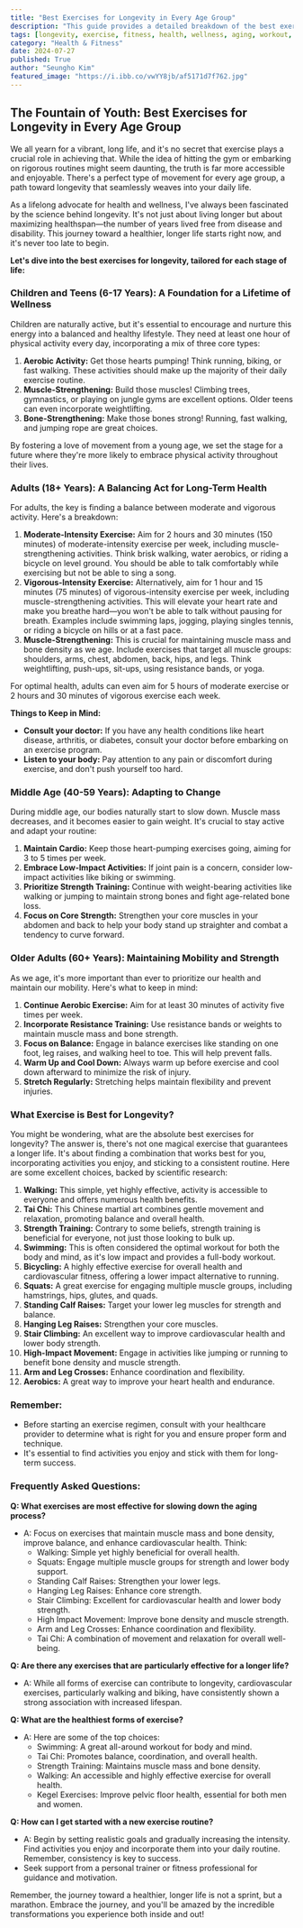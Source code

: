 ```yaml
---
title: "Best Exercises for Longevity in Every Age Group"
description: "This guide provides a detailed breakdown of the best exercises for longevity, tailored to different age groups. Learn about recommended activities for children, adults, middle-aged individuals, and seniors, along with tips for incorporating exercise into your daily life."
tags: [longevity, exercise, fitness, health, wellness, aging, workout, cardio, strength training, muscle building, bone health, balance, flexibility, children, teens, adults, middle age, seniors, older adults, walking, tai chi, swimming, biking, squats, calf raises, stair climbing, high impact movement, arm and leg crosses, aerobics]
category: "Health & Fitness"
date: 2024-07-27
published: True
author: "Seungho Kim"
featured_image: "https://i.ibb.co/vwYY8jb/af5171d7f762.jpg"
---
```


## The Fountain of Youth: Best Exercises for Longevity in Every Age Group

We all yearn for a vibrant, long life, and it's no secret that exercise plays a crucial role in achieving that. While the idea of hitting the gym or embarking on rigorous routines might seem daunting, the truth is far more accessible and enjoyable. There's a perfect type of movement for every age group, a path toward longevity that seamlessly weaves into your daily life. 

As a lifelong advocate for health and wellness, I've always been fascinated by the science behind longevity.  It's not just about living longer but about maximizing healthspan—the number of years lived free from disease and disability.  This journey toward a healthier, longer life starts right now, and it's never too late to begin.

**Let's dive into the best exercises for longevity, tailored for each stage of life:**

### Children and Teens (6-17 Years):  A Foundation for a Lifetime of Wellness

Children are naturally active, but it's essential to encourage and nurture this energy into a balanced and healthy lifestyle.  They need at least one hour of physical activity every day, incorporating a mix of three core types: 

1. **Aerobic Activity:** Get those hearts pumping!  Think running, biking, or fast walking.  These activities should make up the majority of their daily exercise routine. 
2. **Muscle-Strengthening:** Build those muscles! Climbing trees, gymnastics, or playing on jungle gyms are excellent options.  Older teens can even incorporate weightlifting. 
3. **Bone-Strengthening:**  Make those bones strong! Running, fast walking, and jumping rope are great choices.

By fostering a love of movement from a young age, we set the stage for a future where they're more likely to embrace physical activity throughout their lives.

### Adults (18+ Years):  A Balancing Act for Long-Term Health

For adults, the key is finding a balance between moderate and vigorous activity.  Here's a breakdown:

1. **Moderate-Intensity Exercise:** Aim for 2 hours and 30 minutes (150 minutes) of moderate-intensity exercise per week, including muscle-strengthening activities.  Think brisk walking, water aerobics, or riding a bicycle on level ground.  You should be able to talk comfortably while exercising but not be able to sing a song.
2. **Vigorous-Intensity Exercise:**  Alternatively, aim for 1 hour and 15 minutes (75 minutes) of vigorous-intensity exercise per week, including muscle-strengthening activities.  This will elevate your heart rate and make you breathe hard—you won't be able to talk without pausing for breath.  Examples include swimming laps, jogging, playing singles tennis, or riding a bicycle on hills or at a fast pace.
3. **Muscle-Strengthening:** This is crucial for maintaining muscle mass and bone density as we age.  Include exercises that target all muscle groups: shoulders, arms, chest, abdomen, back, hips, and legs.  Think weightlifting, push-ups, sit-ups, using resistance bands, or yoga. 

For optimal health, adults can even aim for 5 hours of moderate exercise or 2 hours and 30 minutes of vigorous exercise each week.

**Things to Keep in Mind:**

* **Consult your doctor:** If you have any health conditions like heart disease, arthritis, or diabetes, consult your doctor before embarking on an exercise program.
* **Listen to your body:**  Pay attention to any pain or discomfort during exercise, and don't push yourself too hard.

### Middle Age (40-59 Years):  Adapting to Change

During middle age, our bodies naturally start to slow down. Muscle mass decreases, and it becomes easier to gain weight.  It's crucial to stay active and adapt your routine:

1. **Maintain Cardio:**  Keep those heart-pumping exercises going, aiming for 3 to 5 times per week.
2. **Embrace Low-Impact Activities:**  If joint pain is a concern, consider low-impact activities like biking or swimming.
3. **Prioritize Strength Training:**  Continue with weight-bearing activities like walking or jumping to maintain strong bones and fight age-related bone loss.
4. **Focus on Core Strength:**  Strengthen your core muscles in your abdomen and back to help your body stand up straighter and combat a tendency to curve forward.

### Older Adults (60+ Years):  Maintaining Mobility and Strength

As we age, it's more important than ever to prioritize our health and maintain our mobility.  Here's what to keep in mind:

1. **Continue Aerobic Exercise:** Aim for at least 30 minutes of activity five times per week. 
2. **Incorporate Resistance Training:**  Use resistance bands or weights to maintain muscle mass and bone strength.
3. **Focus on Balance:**  Engage in balance exercises like standing on one foot, leg raises, and walking heel to toe.  This will help prevent falls. 
4. **Warm Up and Cool Down:**  Always warm up before exercise and cool down afterward to minimize the risk of injury.
5. **Stretch Regularly:**  Stretching helps maintain flexibility and prevent injuries.

###  What Exercise is Best for Longevity?

You might be wondering, what are the absolute best exercises for longevity?  The answer is, there's not one magical exercise that guarantees a longer life. It's about finding a combination that works best for you, incorporating activities you enjoy, and sticking to a consistent routine.  Here are some excellent choices, backed by scientific research:

1. **Walking:** This simple, yet highly effective, activity is accessible to everyone and offers numerous health benefits.
2. **Tai Chi:** This Chinese martial art combines gentle movement and relaxation, promoting balance and overall health.
3. **Strength Training:** Contrary to some beliefs, strength training is beneficial for everyone, not just those looking to bulk up. 
4. **Swimming:** This is often considered the optimal workout for both the body and mind, as it's low impact and provides a full-body workout.
5. **Bicycling:** A highly effective exercise for overall health and cardiovascular fitness, offering a lower impact alternative to running. 
6. **Squats:**  A great exercise for engaging multiple muscle groups, including hamstrings, hips, glutes, and quads.
7. **Standing Calf Raises:** Target your lower leg muscles for strength and balance.
8. **Hanging Leg Raises:**  Strengthen your core muscles.
9. **Stair Climbing:** An excellent way to improve cardiovascular health and lower body strength. 
10. **High-Impact Movement:**  Engage in activities like jumping or running to benefit bone density and muscle strength. 
11. **Arm and Leg Crosses:** Enhance coordination and flexibility. 
12. **Aerobics:** A great way to improve your heart health and endurance. 

###  Remember: 

* Before starting an exercise regimen, consult with your healthcare provider to determine what is right for you and ensure proper form and technique. 
* It's essential to find activities you enjoy and stick with them for long-term success. 

### Frequently Asked Questions:

**Q: What exercises are most effective for slowing down the aging process?**

* A: Focus on exercises that maintain muscle mass and bone density, improve balance, and enhance cardiovascular health.  Think: 
    * Walking: Simple yet highly beneficial for overall health.
    * Squats: Engage multiple muscle groups for strength and lower body support.
    * Standing Calf Raises: Strengthen your lower legs.
    * Hanging Leg Raises: Enhance core strength.
    * Stair Climbing: Excellent for cardiovascular health and lower body strength.
    * High Impact Movement: Improve bone density and muscle strength.
    * Arm and Leg Crosses: Enhance coordination and flexibility. 
    * Tai Chi: A combination of movement and relaxation for overall well-being.

**Q: Are there any exercises that are particularly effective for a longer life?**

* A: While all forms of exercise can contribute to longevity, cardiovascular exercises, particularly walking and biking, have consistently shown a strong association with increased lifespan.

**Q: What are the healthiest forms of exercise?**

* A: Here are some of the top choices: 
    * Swimming:  A great all-around workout for body and mind. 
    * Tai Chi: Promotes balance, coordination, and overall health.
    * Strength Training: Maintains muscle mass and bone density.
    * Walking:  An accessible and highly effective exercise for overall health.
    * Kegel Exercises:  Improve pelvic floor health, essential for both men and women.

**Q:  How can I get started with a new exercise routine?**

* A:  Begin by setting realistic goals and gradually increasing the intensity. Find activities you enjoy and incorporate them into your daily routine. Remember, consistency is key to success.
* Seek support from a personal trainer or fitness professional for guidance and motivation. 

Remember, the journey toward a healthier, longer life is not a sprint, but a marathon.  Embrace the journey, and you'll be amazed by the incredible transformations you experience both inside and out!
